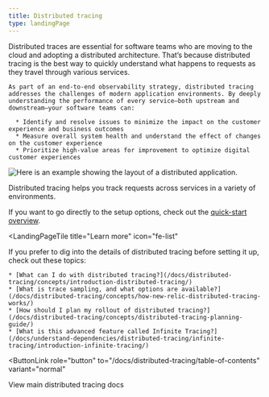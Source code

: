 ```yaml
---
title: Distributed tracing
type: landingPage
---
```


<LandingPageHero>
  <HeroContent>
    Distributed traces are essential for software teams who are moving to the cloud and adopting a distributed architecture. That’s because distributed tracing is the best way to quickly understand what happens to requests as they travel through various services.

    As part of an end-to-end observability strategy, distributed tracing addresses the challenges of modern application environments. By deeply understanding the performance of every service—both upstream and downstream—your software teams can:

      * Identify and resolve issues to minimize the impact on the customer experience and business outcomes
      * Measure overall system health and understand the effect of changes on the customer experience
      * Prioritize high-value areas for improvement to optimize digital customer experiences
  </HeroContent>

  ![Here is an example showing the layout of a distributed application.](./images/distributed-architecture-2.png "distributed-architecture-2.png")

  <figcaption>
    Distributed tracing helps you track requests across services in a variety of environments. 
  </figcaption>
</LandingPageHero>

<LandingPageTileGrid>
  <LandingPageTile
    title="Quick start"
    icon="fe-check-square"
  >

If you want to go directly to the setup options, check out the [quick-start overview](/docs/distributed-tracing/enable-configure/quick-start).

  </LandingPageTile>

  <LandingPageTile
    title="Learn more"
    icon="fe-list"
  >

  If you prefer to dig into the details of distributed tracing before setting it up, check out these topics:

    * [What can I do with distributed tracing?](/docs/distributed-tracing/concepts/introduction-distributed-tracing/)
    * [What is trace sampling, and what options are available?](/docs/distributed-tracing/concepts/how-new-relic-distributed-tracing-works/)
    * [How should I plan my rollout of distributed tracing?](/docs/distributed-tracing/concepts/distributed-tracing-planning-guide/)
    * [What is this advanced feature called Infinite Tracing?](/docs/understand-dependencies/distributed-tracing/infinite-tracing/introduction-infinite-tracing/)
  </LandingPageTile>
 </LandingPageTileGrid>

<ButtonLink
  role="button"
  to="/docs/distributed-tracing/table-of-contents"
  variant="normal"
>
  View main distributed tracing docs
</ButtonLink>